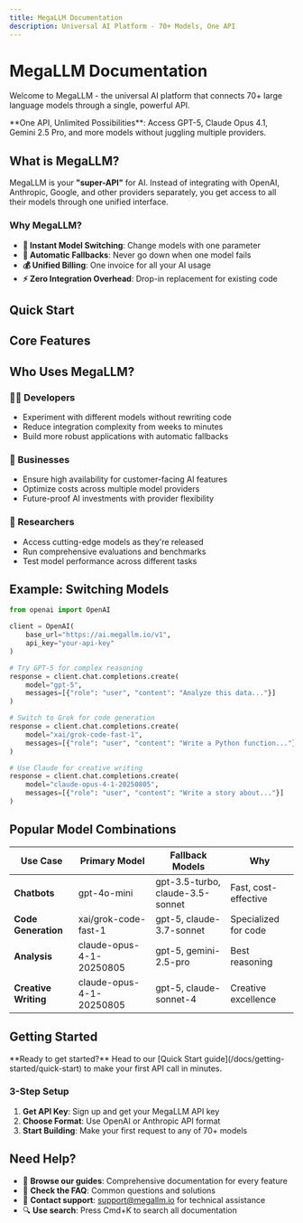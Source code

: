 ```yaml
---
title: MegaLLM Documentation
description: Universal AI Platform - 70+ Models, One API
---
```



# MegaLLM Documentation

Welcome to MegaLLM - the universal AI platform that connects 70+ large language models through a single, powerful API.

<Callout type="info">
  **One API, Unlimited Possibilities**: Access GPT-5, Claude Opus 4.1, Gemini 2.5 Pro, and more models without juggling multiple providers.
</Callout>

## What is MegaLLM?

MegaLLM is your **"super-API"** for AI. Instead of integrating with OpenAI, Anthropic, Google, and other providers separately, you get access to all their models through one unified interface.

### Why MegaLLM?

- **🚀 Instant Model Switching**: Change models with one parameter
- **🔄 Automatic Fallbacks**: Never go down when one model fails
- **💰 Unified Billing**: One invoice for all your AI usage
- **⚡ Zero Integration Overhead**: Drop-in replacement for existing code

## Quick Start

<Cards>
  <Card
    title="🎯 Models Catalog"
    description="Browse 70+ AI models with pricing and capabilities"
    href="/docs/models"
  />
  <Card
    title="⚡ Quick Start"
    description="Get your API key and make your first request"
    href="/docs/getting-started/quick-start"
  />
  <Card
    title="📚 OpenAI API"
    description="Use OpenAI-compatible endpoints with any model"
    href="/docs/openai"
  />
  <Card
    title="🤖 Anthropic API"
    description="Access Claude models with Anthropic format"
    href="/docs/anthropic"
  />
</Cards>

## Core Features

<Cards>
  <Card
    title="🔄 Automatic Fallback"
    description="Ensure high availability with intelligent model switching"
    href="/docs/features/fallback"
  />
  <Card
    title="🔐 Authentication"
    description="Simple API key management and security"
    href="/docs/getting-started/authentication"
  />
  <Card
    title="❓ FAQ"
    description="Frequently asked questions and troubleshooting"
    href="/docs/faq"
  />
</Cards>

## Who Uses MegaLLM?

### 👨‍💻 Developers
- Experiment with different models without rewriting code
- Reduce integration complexity from weeks to minutes
- Build more robust applications with automatic fallbacks

### 🏢 Businesses
- Ensure high availability for customer-facing AI features
- Optimize costs across multiple model providers
- Future-proof AI investments with provider flexibility

### 🔬 Researchers
- Access cutting-edge models as they're released
- Run comprehensive evaluations and benchmarks
- Test model performance across different tasks

## Example: Switching Models

```python
from openai import OpenAI

client = OpenAI(
    base_url="https://ai.megallm.io/v1",
    api_key="your-api-key"
)

# Try GPT-5 for complex reasoning
response = client.chat.completions.create(
    model="gpt-5",
    messages=[{"role": "user", "content": "Analyze this data..."}]
)

# Switch to Grok for code generation
response = client.chat.completions.create(
    model="xai/grok-code-fast-1",
    messages=[{"role": "user", "content": "Write a Python function..."}]
)

# Use Claude for creative writing
response = client.chat.completions.create(
    model="claude-opus-4-1-20250805",
    messages=[{"role": "user", "content": "Write a story about..."}]
)
```

## Popular Model Combinations

| Use Case | Primary Model | Fallback Models | Why |
|----------|---------------|-----------------|-----|
| **Chatbots** | gpt-4o-mini | gpt-3.5-turbo, claude-3.5-sonnet | Fast, cost-effective |
| **Code Generation** | xai/grok-code-fast-1 | gpt-5, claude-3.7-sonnet | Specialized for code |
| **Analysis** | claude-opus-4-1-20250805 | gpt-5, gemini-2.5-pro | Best reasoning |
| **Creative Writing** | claude-opus-4-1-20250805 | gpt-5, claude-sonnet-4 | Creative excellence |

## Getting Started

<Callout type="tip">
  **Ready to get started?** Head to our [Quick Start guide](/docs/getting-started/quick-start) to make your first API call in minutes.
</Callout>

### 3-Step Setup

1. **Get API Key**: Sign up and get your MegaLLM API key
2. **Choose Format**: Use OpenAI or Anthropic API format
3. **Start Building**: Make your first request to any of 70+ models

## Need Help?

- 📖 **Browse our guides**: Comprehensive documentation for every feature
- 💬 **Check the FAQ**: Common questions and solutions
- 📧 **Contact support**: support@megallm.io for technical assistance
- 🔍 **Use search**: Press Cmd+K to search all documentation